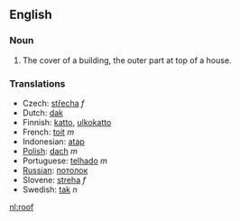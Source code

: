 ==English==
===Noun===
#The cover of a building, the outer part at top of a house.

===Translations===
*Czech: [[střecha]] ''f''
*Dutch: [[dak]]
*Finnish: [[katto]], [[ulkokatto]]
*French: [[toit]] ''m''
*Indonesian: [[atap]]
*[[Polish]]: [[dach]] ''m''
*Portuguese: [[telhado]] ''m''
*[[Russian]]: [[потолок]]
*Slovene: [[streha]] ''f''
*Swedish: [[tak]] ''n''

[[nl:roof]]